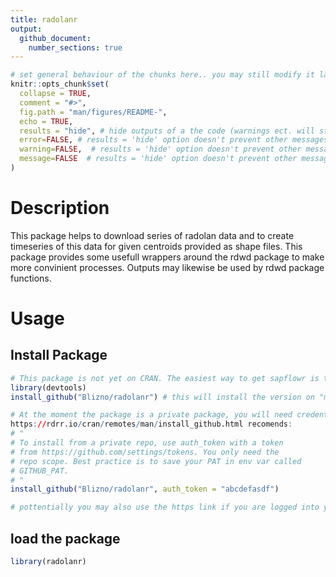 ```yaml
---
title: radolanr
output:
  github_document:
    number_sections: true
---
```


<!-- README.md is generated from README.Rmd. Please edit that file -->

```r
# set general behaviour of the chunks here.. you may still modify it later in the chunks
knitr::opts_chunk$set(
  collapse = TRUE,
  comment = "#>",
  fig.path = "man/figures/README-",
  echo = TRUE, 
  results = "hide", # hide outputs of a the code (warnings ect. will still be printed; comand to unable in individual chunks: results="markup")
  error=FALSE, # results = 'hide' option doesn't prevent other messages to be printed. To hide them like this, they will still be printed to console
  warning=FALSE,  # results = 'hide' option doesn't prevent other messages to be printed. To hide them like this, they will still be printed to console
  message=FALSE  # results = 'hide' option doesn't prevent other messages to be printed. To hide them like this, they will still be printed to console
)
```

# Description
This package helps to download series of radolan data and to create timeseries of this data for given centroids provided as shape files.
This package provides some usefull wrappers around the rdwd package to make more convinient processes. Outputs may likewise be used by rdwd package functions. 

# Usage

## Install Package
```r
# This package is not yet on CRAN. The easiest way to get sapflowr is to install it via github:
library(devtools)
install_github("Blizno/radolanr") # this will install the version on "main"
```

```r
# At the moment the package is a private package, you will need credentials
https://rdrr.io/cran/remotes/man/install_github.html recomends: 
# "
# To install from a private repo, use auth_token with a token
# from https://github.com/settings/tokens. You only need the
# repo scope. Best practice is to save your PAT in env var called
# GITHUB_PAT.
# "
install_github("Blizno/radolanr", auth_token = "abcdefasdf")

# pottentially you may also use the https link if you are logged into your github account at the same time (e.g. via www.github.de in our browser)
```

## load the package
```r
library(radolanr)
```
